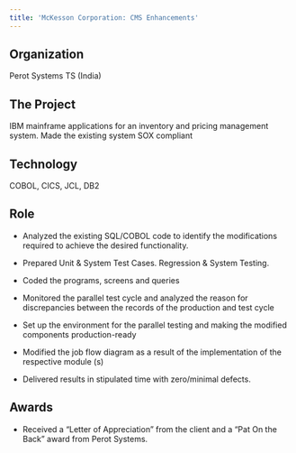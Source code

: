 ```yaml
---
title: 'McKesson Corporation: CMS Enhancements'
---
```


## Organization

Perot Systems TS (India)

## The Project

IBM mainframe applications for an inventory and pricing management system. Made the existing system SOX compliant

## Technology

COBOL, CICS, JCL, DB2

## Role

-   Analyzed the existing SQL/COBOL code to identify the modifications required to achieve the desired functionality.

-   Prepared Unit & System Test Cases. Regression & System Testing.

-   Coded the programs, screens and queries

-   Monitored the parallel test cycle and analyzed the reason for discrepancies between the records of the production
    and test cycle

-   Set up the environment for the parallel testing and making the modified components production-ready

-   Modified the job flow diagram as a result of the implementation of the respective module (s)

-   Delivered results in stipulated time with zero/minimal defects.

## Awards

-   Received a “Letter of Appreciation” from the client and a “Pat On the Back” award from Perot Systems.
